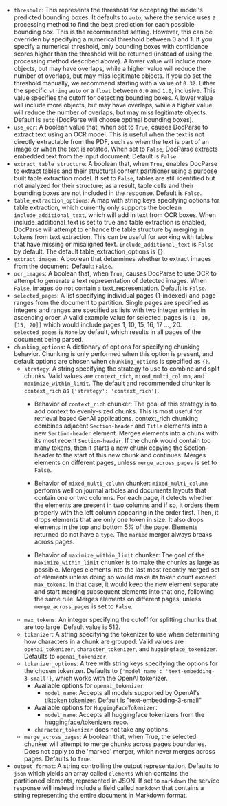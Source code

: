 - `threshold`: This represents the threshold for accepting the model's predicted bounding boxes. It defaults to `auto`, where the service uses a processing method to find the best prediction for each possible bounding box. This is the recommended setting. However, this can be overriden by specifying a numerical threshold between 0 and 1. If you specify a numerical threshold, only bounding boxes with confidence scores higher than the threshold will be returned (instead of using the processing method described above). A lower value will include more objects, but may have overlaps, while a higher value will reduce the number of overlaps, but may miss legitimate objects. If you do set the threshold manually, we recommend starting with a value of `0.32`. 
    Either the specific `string` `auto` or a `float` between `0.0` and `1.0`, inclusive. This value specifies the cutoff for detecting bounding boxes. A lower value will include more objects, but may have overlaps, while a higher value will reduce the number of overlaps, but may miss legitimate objects. Default is `auto` (DocParse will choose optimal bounding boxes).
- `use_ocr`: A boolean value that, when set to `True`, causes DocParse to extract text using an OCR model. This is useful when the text is not directly extractable from the PDF, such as when the text is part of an image or when the text is rotated. When set to `False`, DocParse extracts embedded text from the input document. Default is `False`.
- `extract_table_structure`: A boolean that, when `True`, enables DocParse to extract tables and their structural content partitioner using a purpose built table extraction model. If set to `False`, tables are still identified but not analyzed for their structure; as a result, table cells and their bounding boxes are not included in the response. Default is `False`.
- `table_extraction_options`: A map with string keys specifying options for table extraction, which currently only supports the boolean `include_additional_text`, which will add in text from OCR boxes.  When include_additional_text is set to true and table extraction is enabled, DocParse will attempt to enhance the table structure by merging in tokens from text extraction. This can be useful for working with tables that have missing or misaligned text. `include_additional_text` is `False` by default. The default table_extraction_options is `{}`.
- `extract_images`: A boolean that determines whether to extract images from the document. Default: `False`.
- `ocr_images`: A boolean that, when `True`, causes DocParse to use OCR to attempt to generate a text representation of detected images. When `False`, images do not contain a text_representation. Default is `False`.
- `selected_pages`: A list specifying individual pages (1-indexed) and page ranges from the document to partition. Single pages are specified as integers and ranges are specified as lists with two integer entries in ascending order. A valid example value for selected_pages is `[1, 10, [15, 20]]` which would include pages 1, 10, 15, 16, 17 ..., 20.  `selected_pages` is `None` by default, which results in all pages of the document being parsed.
- `chunking_options`: A dictionary of options for specifying chunking behavior. Chunking is only performed when this option is present, and default options are chosen when `chunking_options` is specified as `{}`.
    - `strategy`: A string specifying the strategy to use to combine and split chunks. Valid values are `context_rich`, `mixed_multi_column`, and `maximize_within_limit`. The default and recommended chunker is `context_rich` as `{'strategy': 'context_rich'}`.
        - Behavior of `context_rich` chunker: The goal of this strategy is to add context to evenly-sized chunks. This is most useful for retrieval based GenAI applications. context_rich chunking combines adjacent `Section-header` and `Title` elements into a new `Section-header` element. Merges elements into a chunk with its most recent `Section-header`. If the chunk would contain too many tokens, then it starts a new chunk copying the Section-header to the start of this new chunk and continues. Merges elements on different pages, unless `merge_across_pages` is set to `False`.

        - Behavior of `mixed_multi_column` chunker: `mixed_multi_column` performs well on journal articles and documents layouts that contain one or two columns. For each page, it detects whether the elements are present in two columns and if so, it orders them properly with the left column appearing in the order first. Then, it drops elements that are only one token in size. It also drops elements in the top and bottom 5% of the page. Elements returned do not have a `type`. The `marked` merger always breaks across pages.

        - Behavior of `maximize_within_limit` chunker: The goal of the `maximize_within_limit` chunker is to make the chunks as large as possible. Merges elements into the last most recently merged set of elements unless doing so would make its token count exceed `max_tokens`. In that case, it would keep the new element separate and start merging subsequent elements into that one, following the same rule. Merges elements on different pages, unless `merge_across_pages` is set to `False`.
    - `max_tokens`: An integer specifying the cutoff for splitting chunks that are too large. Default value is 512.
    - `tokenizer`: A string specifying the tokenizer to use when determining how characters in a chunk are grouped. Valid values are `openai_tokenizer`, `character_tokenizer`, and `huggingface_tokenizer`. Defaults to `openai_tokenizer`.
    - `tokenizer_options`: A tree with string keys specifying the options for the chosen tokenizer. Defaults to `{'model_name': 'text-embedding-3-small'}`, which works with the OpenAI tokenizer.
        - Available options for `openai_tokenizer`:
            - `model_name`: Accepts all models supported by OpenAI's [tiktoken tokenizer](https://github.com/openai/tiktoken). Default is "text-embedding-3-small"
        - Available options for `HuggingFaceTokenizer`:
            - `model_name`: Accepts all huggingface tokenizers from the [huggingface/tokenizers repo](https://github.com/huggingface/tokenizers).
        - `character_tokenizer` does not take any options.
    - `merge_across_pages`: A boolean that, when True, the selected chunker will attempt to merge chunks across  pages boundaries. Does not apply to the 'marked' merger, which never merges across pages. Defaults to `True`. 
- `output_format`: A string controlling the output representation. Defaults to `json` which yields an array called `elements` which contains the partitioned elements, represented in JSON.  If set to `markdown` the service response will instead include a field called `markdown` that contains a string representing the entire document in Markdown format.
